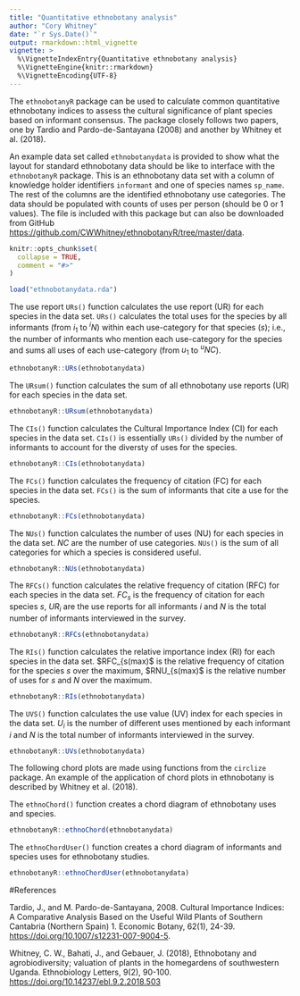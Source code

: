 ```yaml
---
title: "Quantitative ethnobotany analysis"
author: "Cory Whitney"
date: "`r Sys.Date()`"
output: rmarkdown::html_vignette
vignette: >
  %\VignetteIndexEntry{Quantitative ethnobotany analysis}
  %\VignetteEngine{knitr::rmarkdown}
  %\VignetteEncoding{UTF-8}
---
```


The `ethnobotanyR` package can be used to calculate common quantitative ethnobotany indices to assess the cultural significance of plant species based on informant consensus. The package closely follows two papers, one by Tardio and Pardo-de-Santayana (2008) and another by Whitney et al. (2018). 

An example data set called `ethnobotanydata` is provided to show what the layout for standard ethnobotany data should be like to interface with the `ethnobotanyR` package. This is an ethnobotany data set with a column of knowledge holder identifiers `informant` and one of species names `sp_name`. The rest of the columns are the identified ethnobotany use categories. The data should be populated with counts of uses per person (should be 0 or 1 values). The file is included with this package but can also be downloaded from GitHub <https://github.com/CWWhitney/ethnobotanyR/tree/master/data>.

```r
knitr::opts_chunk$set(
  collapse = TRUE,
  comment = "#>"
)

load("ethnobotanydata.rda")
```

The use report `URs()` function calculates the use report (UR) for each species in the data set. 
\begin{equation}
UR_{s} = \sum_{u=u_1}^{^uNC} \sum_{i=i_1}^{^iN} UR_{ui}.
\end{equation}
`URs()` calculates the total uses for the species by all informants (from $i_1$ to $^iN$) within each use-category for that species $(s)$; i.e., the number of informants who mention each use-category for the species and sums all uses of each use-category (from $u_1$ to $^uNC$).
```r
ethnobotanyR::URs(ethnobotanydata)
```

The `URsum()` function calculates the sum of all ethnobotany use reports (UR) for each species in the data set.
```r
ethnobotanyR::URsum(ethnobotanydata)
```

The `CIs()` function calculates the Cultural Importance Index (CI) for each species in the data set.
\begin{equation}
CI_{s} = \sum_{u=u_1}^{^uNC} \sum_{i=i_1}^{^iN} UR_{ui/N}.
\end{equation}
`CIs()` is essentially `URs()` divided by the number of informants to account for the diversty of uses for the species.
```r
ethnobotanyR::CIs(ethnobotanydata)
```

The `FCs()` function calculates the frequency of citation (FC) for each species in the data set. 
\begin{equation}
FC_s = \sum_{i=i_1}^{^iN} UR_i
\end{equation}
`FCs()` is the sum of informants that cite a use for the species.
```r
ethnobotanyR::FCs(ethnobotanydata)
```

The `NUs()` function calculates the number of uses (NU) for each species in the data set.
\begin{equation}
NU_s = \sum_{u=u_1}^{^uNC}
\end{equation}
$NC$ are the number of use categories. `NUs()` is the sum of all categories for which a species is considered useful.
```r
ethnobotanyR::NUs(ethnobotanydata)
```

The `RFCs()` function calculates the relative frequency of citation (RFC) for each species in the data set.
\begin{equation}
RFC_s = \frac{FC_s}{N} = \frac{\sum_{i=i_1}^{^iN} UR_i}{N}
\end{equation}
$FC_s$ is the frequency of citation for each species $s$, $UR_i$ are the use reports for all informants $i$ and $N$ is the total number of informants interviewed in the survey.
```r
ethnobotanyR::RFCs(ethnobotanydata)
```

The `RIs()` function calculates the relative importance index (RI) for each species in the data set.
\begin{equation}
RI_s = \frac{RFC_{s(max)} + RNU_{s(max)}}{2} 
\end{equation}
$RFC_{s(max)$ is the relative frequency of citation for the species $s$ over the maximum, $RNU_{s(max)$ is the relative number of uses for $s$ and $N$ over the maximum.
```r
ethnobotanyR::RIs(ethnobotanydata)
```

The `UVS()` function calculates the use value (UV) index for each species in the data set.
\begin{equation}
UV_{s} = \sum U_i/N
\end{equation}
$U_i$ is the number of different uses mentioned by each informant $i$ and $N$ is the total number of informants interviewed in the survey.
```r
ethnobotanyR::UVs(ethnobotanydata)
```
The following chord plots are made using functions from the `circlize` package. An example of the application of chord plots in ethnobotany is described by Whitney et al. (2018). 

The `ethnoChord()` function creates a chord diagram of ethnobotany uses and species.
```r
ethnobotanyR::ethnoChord(ethnobotanydata)
```

The `ethnoChordUser()` function creates a chord diagram of informants and species uses for ethnobotany studies. 
```r
ethnobotanyR::ethnoChordUser(ethnobotanydata)
```

#References

Tardio, J., and M. Pardo-de-Santayana, 2008. Cultural Importance Indices: A Comparative Analysis Based on the Useful Wild Plants of Southern Cantabria (Northern Spain) 1. Economic Botany, 62(1), 24-39. <https://doi.org/10.1007/s12231-007-9004-5>.

Whitney, C. W., Bahati, J., and Gebauer, J. (2018), Ethnobotany and agrobiodiversity; valuation of plants in the homegardens of southwestern Uganda. Ethnobiology Letters, 9(2), 90-100. <https://doi.org/10.14237/ebl.9.2.2018.503>